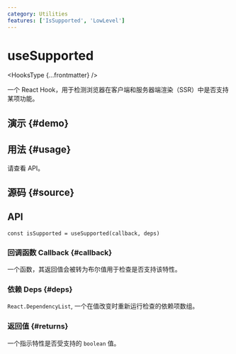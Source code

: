 ```yaml
---
category: Utilities
features: ['IsSupported', 'LowLevel']
---
```


# useSupported


<HooksType {...frontmatter} />

一个 React Hook，用于检测浏览器在客户端和服务器端渲染（SSR）中是否支持某项功能。

## 演示 \{#demo}


<App />

## 用法 \{#usage}

请查看 API。

## 源码 \{#source}


<Source />

## API

```tsx
const isSupported = useSupported(callback, deps)
```

### 回调函数 Callback \{#callback}

一个函数，其返回值会被转为布尔值用于检查是否支持该特性。

### 依赖 Deps \{#deps}

`React.DependencyList`, 一个在值改变时重新运行检查的依赖项数组。

### 返回值 \{#returns}

一个指示特性是否受支持的 `boolean` 值。
